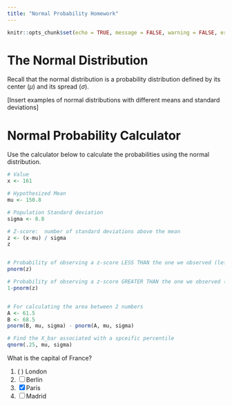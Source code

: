 ```yaml
---
title: "Normal Probability Homework"
---
```

```r
knitr::opts_chunk$set(echo = TRUE, message = FALSE, warning = FALSE, error = TRUE)
```


# The Normal Distribution

Recall that the normal distribution is a probability distribution defined by its center ($\mu$) and its spread ($\sigma$).  

[Insert examples of normal distributions with different means and standard deviations]

# Normal Probability Calculator

Use the calculator below to calculate the probabilities using the normal distribution.

```r

# Value
x <- 161

# Hypothesized Mean
mu <- 150.8

# Population Standard deviation
sigma <- 8.8

# Z-score:  number of standard deviations above the mean
z <- (x-mu) / sigma
z


# Probability of observing a z-score LESS THAN the one we observed (left tail)
pnorm(z)

# Probability of observing a z-score GREATER THAN the one we observed (Right Tail)
1-pnorm(z)


# For calculating the area between 2 numbers
A <- 61.5
B <- 68.5
pnorm(B, mu, sigma) - pnorm(A, mu, sigma)

# Find the X_bar associated with a spceific percentile
qnorm(.25, mu, sigma)

```



::: {.quiz}
What is the capital of France?

1. ( ) London
2. [ ] Berlin
3. [x] Paris
4. [ ] Madrid
:::
